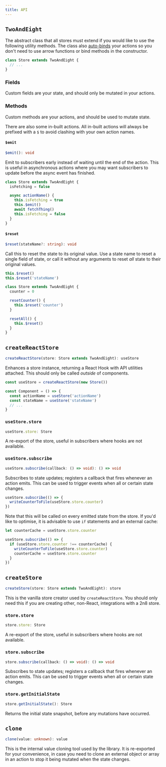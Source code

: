```yaml
---
title: API
---
```


## `TwoAndEight`

The abstract class that all stores must extend if you would like to use the
following utility methods. The class also
[auto-binds](https://www.npmjs.com/package/auto-bind) your actions so you don't
need to use arrow functions or bind methods in the constructor.

```ts
class Store extends TwoAndEight {
  // ...
}
```

### Fields

Custom fields are your state, and should only be mutated in your actions.

### Methods

Custom methods are your actions, and should be used to mutate state.

There are also some in-built actions. All in-built actions will always be
prefixed with a `$` to avoid clashing with your own action names.

#### `$emit`

```ts
$emit(): void
```

Emit to subscribers early instead of waiting until the end of the action. This
is useful in asynchronous actions where you may want subscribers to update
before the async event has finished.

```ts
class Store extends TwoAndEight {
  isFetching = false

  async actionName() {
    this.isFetching = true
    this.$emit()
    await fetchThing()
    this.isFetching = false
  }
}
```

#### `$reset`

```ts
$reset(stateName?: string): void
```

Call this to reset the state to its original value. Use a state name to reset a
single field of state, or call it without any arguments to reset _all_ state to
their original values.

```ts
this.$reset()
this.$reset('stateName')
```

```ts
class Store extends TwoAndEight {
  counter = 0

  resetCounter() {
    this.$reset('counter')
  }

  resetAll() {
    this.$reset()
  }
}
```

## `createReactStore`

```ts
createReactStore(store: Store extends TwoAndEight): useStore
```

Enhances a store instance, returning a React Hook with API utilities attached.
This should only be called _outside_ of components.

```ts
const useStore = createReactStore(new Store())

const Component = () => {
  const actionName = useStore('actionName')
  const stateName = useStore('stateName')
  // ...
}
```

### `useStore.store`

```ts
useStore.store: Store
```

A re-export of the store, useful in subscribers where hooks are not available.

### `useStore.subscribe`

```ts
useStore.subscribe(callback: () => void): () => void
```

Subscribes to state updates; registers a callback that fires whenever an action
emits. This can be used to trigger events when all or certain state changes.

```ts
useStore.subscribe(() => {
  writeCounterToFile(useStore.store.counter)
})
```

Note that this will be called on every emitted state from the store. If you'd
like to optimise, it is advisable to use `if` statements and an external cache:

```ts
let counterCache = useStore.store.counter

useStore.subscribe(() => {
  if (useStore.store.counter !== counterCache) {
    writeCounterToFile(useStore.store.counter)
    counterCache = useStore.store.counter
  }
})
```

## `createStore`

```ts
createStore(store: Store extends TwoAndEight): store
```

This is the vanilla store creator used by `createReactStore`. You should only
need this if you are creating other, non-React, integrations with a 2n8 store.

### `store.store`

```ts
store.store: Store
```

A re-export of the store, useful in subscribers where hooks are not available.

### `store.subscribe`

```ts
store.subscribe(callback: () => void): () => void
```

Subscribes to state updates; registers a callback that fires whenever an action
emits. This can be used to trigger events when all or certain state changes.

### `store.getInitialState`

```ts
store.getInitialState(): Store
```

Returns the initial state snapshot, before any mutations have occurred.

## `clone`

```ts
clone(value: unknown): value
```

This is the internal value cloning tool used by the library. It is re-exported
for your convenience, in case you need to clone an external object or array in
an action to stop it being mutated when the state changes.
